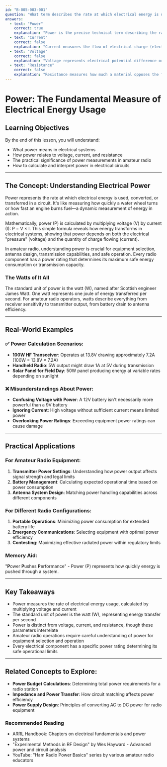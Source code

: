```yaml
---
id: "B-005-003-001"
question: "What term describes the rate at which electrical energy is used?"
answers:
  - text: "Power"
    correct: true
    explanation: "Power is the precise technical term describing the rate of energy consumption or production, measured in watts (W). In electrical systems, it represents the amount of energy transferred or converted per unit of time, calculated by multiplying voltage by current (P = V × I). This fundamental concept is critical for understanding electrical circuits, equipment ratings, and energy consumption in amateur radio and other electrical applications."
  - text: "Current"
    correct: false
    explanation: "Current measures the flow of electrical charge (electrons) through a conductor, measured in amperes (A), but does not directly describe the rate of energy usage. While current is an important electrical parameter, it only represents the quantity of charge moving, not the energy being consumed or transformed."
  - text: "Voltage"
    correct: false
    explanation: "Voltage represents electrical potential difference or the 'pressure' that drives electrical current, measured in volts (V). While voltage is essential in electrical systems, it does not by itself describe the rate of energy usage. Voltage is a potential for energy transfer, but not the actual rate of energy consumption."
  - text: "Resistance"
    correct: false
    explanation: "Resistance measures how much a material opposes the flow of electrical current, measured in ohms (Ω). While resistance influences energy transfer in a circuit, it does not describe the rate of energy usage. Resistance determines how much current can flow under a given voltage, but is not a measure of energy consumption rate."
---
```


# Power: The Fundamental Measure of Electrical Energy Usage

## Learning Objectives
By the end of this lesson, you will understand:
- What power means in electrical systems
- How power relates to voltage, current, and resistance
- The practical significance of power measurements in amateur radio
- How to calculate and interpret power in electrical circuits

---

## The Concept: Understanding Electrical Power

Power represents the rate at which electrical energy is used, converted, or transferred in a circuit. It's like measuring how quickly a water wheel turns or how fast an engine burns fuel—a dynamic measurement of energy in action.

Mathematically, power (P) is calculated by multiplying voltage (V) by current (I): P = V × I. This simple formula reveals how energy transforms in electrical systems, showing that power depends on both the electrical "pressure" (voltage) and the quantity of charge flowing (current).

In amateur radio, understanding power is crucial for equipment selection, antenna design, transmission capabilities, and safe operation. Every radio component has a power rating that determines its maximum safe energy consumption or transmission capacity.

### The Watts of It All

The standard unit of power is the watt (W), named after Scottish engineer James Watt. One watt represents one joule of energy transferred per second. For amateur radio operators, watts describe everything from receiver sensitivity to transmitter output, from battery drain to antenna efficiency.

---

## Real-World Examples

### ✅ Power Calculation Scenarios:
- **100W HF Transceiver**: Operates at 13.8V drawing approximately 7.2A (100W = 13.8V × 7.2A)
- **Handheld Radio**: 5W output might draw 1A at 5V during transmission
- **Solar Panel for Field Day**: 50W panel producing energy at variable rates depending on sunlight

### ❌ Misunderstandings About Power:
- **Confusing Voltage with Power**: A 12V battery isn't necessarily more powerful than a 9V battery
- **Ignoring Current**: High voltage without sufficient current means limited power
- **Overlooking Power Ratings**: Exceeding equipment power ratings can cause damage

---

## Practical Applications

### For Amateur Radio Equipment:
1. **Transmitter Power Settings**: Understanding how power output affects signal strength and legal limits
2. **Battery Management**: Calculating expected operational time based on power consumption
3. **Antenna System Design**: Matching power handling capabilities across different components

### For Different Radio Configurations:
1. **Portable Operations**: Minimizing power consumption for extended battery life
2. **Emergency Communications**: Selecting equipment with optimal power efficiency
3. **Contesting**: Maximizing effective radiated power within regulatory limits

### Memory Aid:
"**P**ower **P**ushes **P**erformance" - Power (P) represents how quickly energy is pushed through a system.

---

## Key Takeaways

- Power measures the rate of electrical energy usage, calculated by multiplying voltage and current
- The standard unit of power is the watt (W), representing energy transfer per second
- Power is distinct from voltage, current, and resistance, though these parameters interrelate
- Amateur radio operations require careful understanding of power for equipment selection and operation
- Every electrical component has a specific power rating determining its safe operational limits

---

## Related Concepts to Explore:
- **Power Budget Calculations**: Determining total power requirements for a radio station
- **Impedance and Power Transfer**: How circuit matching affects power efficiency
- **Power Supply Design**: Principles of converting AC to DC power for radio equipment

### Recommended Reading
- ARRL Handbook: Chapters on electrical fundamentals and power systems
- "Experimental Methods in RF Design" by Wes Hayward - Advanced power and circuit analysis
- YouTube: "Ham Radio Power Basics" series by various amateur radio educators